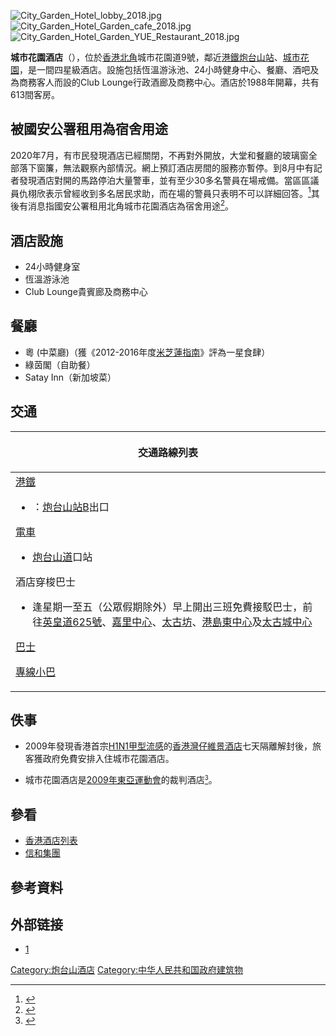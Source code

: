{{Infobox hotel
| hotel_name = 城市花園酒店
| native_name = City Garden Hotel
| logo               =
| image              = [[File:City_Garden_Hotel_201603.jpg|right]]
| caption            =
| location           = {{HKG}}[[北角|北角]][[城市花園道|城市花園道]]9號
| coordinates        =
| opening_date       = 1988年（2020年7月起暫時停業）
| stars              = [[四星級|四星級]]
| developer          =
| operator           = [[信和酒店（集團）有限公司|信和酒店（集團）有限公司]]
| owner              = [[信和集團|信和集團]]
| current_tenants    = [[中央人民政府駐香港特別行政區維護國家安全公署|中華人民共和國中央人民政府駐香港特別行政區維護國家安全公署]]（2020年8月14日起）
| number_of_restaurants = 3間
| number_of_rooms    = 613間
| number_of_suites   = 
| floor_area         =
| floors             = 
| company_slogan     = 豪華.現代.優質
| parking            =
| telephone_no       = (852) 2887 2888
| website            = {{url|www.sino-hotels.com/City_Garden_Hotel/tc/default.aspx}}
| footnotes          =
}}
[[File:City_Garden_Hotel_lobby_2018.jpg|thumb]]
[[File:City_Garden_Hotel_Garden_cafe_2018.jpg|thumb]]
[[File:City_Garden_Hotel_Garden_YUE_Restaurant_2018.jpg|thumb]]

'''城市花園酒店'''（{{lang-en|City Garden Hotel}}），位於[[香港|香港]][[北角|北角]]城市花園道9號，鄰近[[港鐵|港鐵]][[炮台山站|炮台山站]]、[[城市花園|城市花園]]，是一間四星級酒店。設施包括恆溫游泳池、24小時健身中心、餐廳、酒吧及為商務客人而設的Club Lounge行政酒廊及商務中心。酒店於1988年開幕，共有613間客房。

==被國安公署租用為宿舍用途==
2020年7月，有市民發現酒店已經關閉，不再對外開放，大堂和餐廳的玻璃窗全部落下窗簾，無法觀察內部情況。網上預訂酒店房間的服務亦暫停。到8月中有記者發現酒店對開的馬路停泊大量警車，並有至少30多名警員在場戒備。當區區議員仇栩欣表示曾經收到多名居民求助，而在場的警員只表明不可以詳細回答。<ref>{{cite news |title=【港版國安法】城市花園酒店30軍裝警巡邏戒備 居民憂國安人員入住 |url=https://hk.appledaily.com/breaking/20200813/WO3RXG2N5RF5JH4OCEWJDICG4A/ |accessdate=2021-04-23 |newspaper=香港蘋果日報 |date=2020-08-13 |archive-date=2021-06-21 |archive-url=https://web.archive.org/web/20210621185239/https://hk.appledaily.com/breaking/20200813/WO3RXG2N5RF5JH4OCEWJDICG4A/ |dead-url=no }}</ref>其後有消息指國安公署租用北角城市花園酒店為宿舍用途<ref>{{cite news |title=中央駐港國安公署獲批建永久辦公室　選址大角咀海帆道 |url=https://www.hk01.com/%E6%94%BF%E6%83%85/616229/%E4%B8%AD%E5%A4%AE%E9%A7%90%E6%B8%AF%E5%9C%8B%E5%AE%89%E5%85%AC%E7%BD%B2%E7%8D%B2%E6%89%B9%E5%BB%BA%E6%B0%B8%E4%B9%85%E8%BE%A6%E5%85%AC%E5%AE%A4-%E9%81%B8%E5%9D%80%E5%A4%A7%E8%A7%92%E5%92%80%E6%B5%B7%E5%B8%86%E9%81%93 |accessdate=2021-04-23 |work=香港01 |archive-date=2021-04-23 |archive-url=https://web.archive.org/web/20210423142708/https://www.hk01.com/%E6%94%BF%E6%83%85/616229/%E4%B8%AD%E5%A4%AE%E9%A7%90%E6%B8%AF%E5%9C%8B%E5%AE%89%E5%85%AC%E7%BD%B2%E7%8D%B2%E6%89%B9%E5%BB%BA%E6%B0%B8%E4%B9%85%E8%BE%A6%E5%85%AC%E5%AE%A4-%E9%81%B8%E5%9D%80%E5%A4%A7%E8%A7%92%E5%92%80%E6%B5%B7%E5%B8%86%E9%81%93 |dead-url=no }}</ref>。

==酒店設施==
*24小時健身室
*恆溫游泳池
*Club Lounge貴賓廊及商務中心

==餐廳==
* 粵 (中菜廳)（獲《2012-2016年度[[米芝蓮指南|米芝蓮指南]]》評為一星食肆）
* 綠茵閣（自助餐）
* Satay Inn（新加坡菜）

==交通==
{| class="mw-collapsible mw-collapsed wikitable" style="background:white; margin: 0 auto; width: auto;"
! 交通路線列表
|-
|
;[[港鐵|港鐵]]
*{{港鐵路線標誌|ISL}}：[[炮台山站|炮台山站]]B出口

;[[香港電車|電車]]
*[[炮台山道|炮台山道]]口站

;酒店穿梭巴士
*逢星期一至五（公眾假期除外）早上開出三班免費接駁巴士，前往[[英皇道625號|英皇道625號]]、[[嘉里中心|嘉里中心]]、[[太古坊|太古坊]]、[[港島東中心|港島東中心]]及[[太古城中心|太古城中心]]

;[[香港巴士|巴士]]

{{港島巴士簡單列表|2|2A|8H|8S|8X|10|18|18P|19|19P|23|25|27|38|41A|42|42C|63|65|77|81|81A|85|85A|85P|99|N8|N8X|N72}}
{{過海隧道巴士簡單列表|102|106|110|112|116|307P|601|603A|619|619X|671|678|679|680|680A|680B|680P|690|N118|N122|N619|N680|N691}}
{{大嶼山巴士簡單列表|A11|NA11}}

;[[香港小巴|專線小巴]]
{{港島專線小巴簡單列表|49M|56}}
{{新界專線小巴簡單列表|19S}}
|}

==佚事==
*2009年發現香港首宗[[H1N1甲型流感|H1N1甲型流感]]的[[香港灣仔維景酒店|香港灣仔維景酒店]]七天隔離解封後，旅客獲政府免費安排入住城市花園酒店。

*城市花園酒店是[[2009年東亞運動會|2009年東亞運動會]]的裁判酒店<small><ref>{{cite news |language=zh-hk |url=http://www.2009eastasiangames.hk/tc/news/pressrelease.html?id=89 |title=11間酒店為香港2009東亞運動會服務 |publisher=[[2009年東亞運動會|''2009eastasiangames.hk'']] |date=2009-05-12 |accessdate=2009-12-07 |deadurl=yes |archiveurl=https://web.archive.org/web/20090704220416/http://www.2009eastasiangames.hk/tc/news/pressrelease.html?id=89 |archivedate=2009-07-04 }}</ref></small>。

==參看==
* [[香港酒店列表|香港酒店列表]]
* [[信和集團|信和集團]]

==參考資料==
{{reflist}}

==外部链接==
{{commonscat|City Garden Hotel}}
* [https://web.archive.org/web/20110208103340/http://hpianco.com/]

{{信和置業}}

[[Category:炮台山酒店|Category:炮台山酒店]]
[[Category:中华人民共和国政府建筑物|Category:中华人民共和国政府建筑物]]